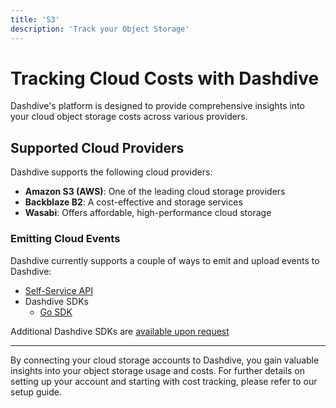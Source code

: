 ```yaml
---
title: 'S3'
description: 'Track your Object Storage'
---
```

# Tracking Cloud Costs with Dashdive

Dashdive's platform is designed to provide comprehensive insights into your cloud object storage costs across various providers. 

## Supported Cloud Providers

Dashdive supports the following cloud providers:

- **Amazon S3 (AWS)**: One of the leading cloud storage providers
- **Backblaze B2**: A cost-effective and storage services
- **Wasabi**: Offers affordable, high-performance cloud storage 

### Emitting Cloud Events

Dashdive currently supports a couple of ways to emit and upload events to Dashdive:

- [Self-Service API](/api-reference/endpoint/s3)
- Dashdive SDKs 
    - [Go SDK](https://github.com/dashdive/fern/tree/main/generated/go)

Additional Dashdive SDKs are [available upon request](mailto:team@dashdive.com?subject=Additional%20SDK)

---

By connecting your cloud storage accounts to Dashdive, you gain valuable insights into your object storage usage and costs. For further details on setting up your account and starting with cost tracking, please refer to our setup guide.
